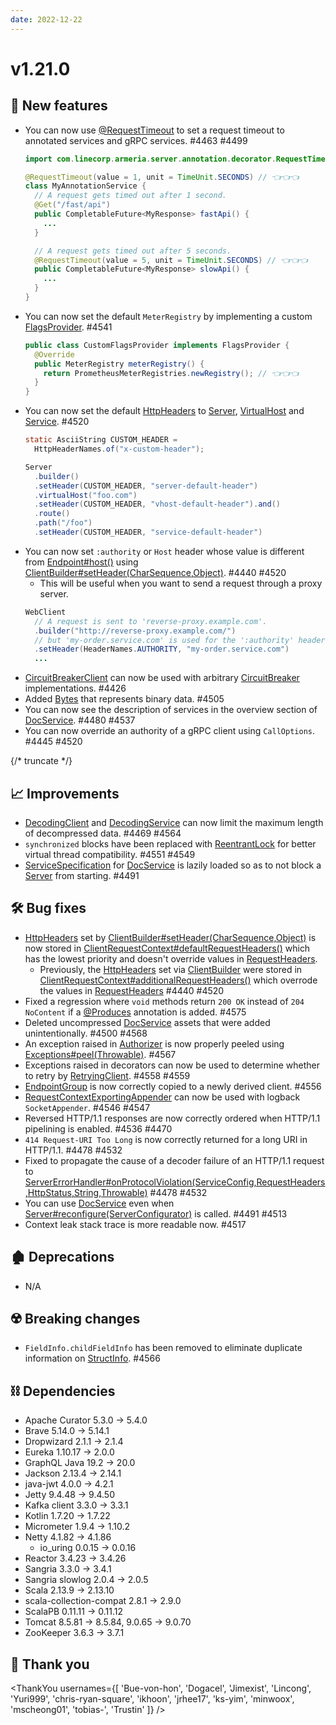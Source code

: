 ```yaml
---
date: 2022-12-22
---
```


# v1.21.0

## 🌟 New features

- You can now use [@RequestTimeout](type) to set a request timeout to annotated services and
  gRPC services. #4463 #4499
  ```java
  import com.linecorp.armeria.server.annotation.decorator.RequestTimeout;
  
  @RequestTimeout(value = 1, unit = TimeUnit.SECONDS) // 👈👈👈
  class MyAnnotationService {
    // A request gets timed out after 1 second.
    @Get("/fast/api")
    public CompletableFuture<MyResponse> fastApi() {
      ...
    }

    // A request gets timed out after 5 seconds.
    @RequestTimeout(value = 5, unit = TimeUnit.SECONDS) // 👈👈👈
    public CompletableFuture<MyResponse> slowApi() {
      ...
    }
  }
  ```
- You can now set the default `MeterRegistry` by implementing a custom [FlagsProvider](type). #4541
  ```java
  public class CustomFlagsProvider implements FlagsProvider {
    @Override
    public MeterRegistry meterRegistry() {
      return PrometheusMeterRegistries.newRegistry(); // 👈👈👈
    }
  }
  ```
- You can now set the default [HttpHeaders](type) to [Server](type), [VirtualHost](type) and
  [Service](type). #4520
  ```java
  static AsciiString CUSTOM_HEADER =
    HttpHeaderNames.of("x-custom-header");

  Server
    .builder()
    .setHeader(CUSTOM_HEADER, "server-default-header")
    .virtualHost("foo.com")
    .setHeader(CUSTOM_HEADER, "vhost-default-header").and()
    .route()
    .path("/foo")
    .setHeader(CUSTOM_HEADER, "service-default-header")
  ```
- You can now set `:authority` or `Host` header whose value is different from [Endpoint#host()](type) using
  [ClientBuilder#setHeader(CharSequence,Object)](type). #4440 #4520
  - This will be useful when you want to send a request through a proxy server.
  ```java 
  WebClient
    // A request is sent to 'reverse-proxy.example.com'.
    .builder("http://reverse-proxy.example.com/")
    // but 'my-order.service.com' is used for the ':authority' header.
    .setHeader(HeaderNames.AUTHORITY, "my-order.service.com")
    ...
  ```
- [CircuitBreakerClient](type) can now be used with arbitrary [CircuitBreaker](type) implementations. #4426
- Added [Bytes](type) that represents binary data. #4505
- You can now see the description of services in the overview section of [DocService](type). #4480 #4537
- You can now override an authority of a gRPC client using `CallOptions`. #4445 #4520

{/* truncate */}

## 📈 Improvements

- [DecodingClient](type) and [DecodingService](type) can now limit the maximum length of decompressed
  data. #4469 #4564
- `synchronized` blocks have been replaced with [ReentrantLock](type) for better virtual thread 
  compatibility. #4551 #4549
- [ServiceSpecification](type) for [DocService](type) is lazily loaded so as to not block a [Server](type)
  from starting. #4491

## 🛠️ Bug fixes

- [HttpHeaders](type) set by [ClientBuilder#setHeader(CharSequence,Object)](type) is now stored in
  [ClientRequestContext#defaultRequestHeaders()](type) which has the lowest priority and doesn't override
  values in [RequestHeaders](type).
  - Previously, the [HttpHeaders](type) set via [ClientBuilder](type) were stored in
    [ClientRequestContext#additionalRequestHeaders()](type) which overrode the values in
    [RequestHeaders](type) #4440 #4520
- Fixed a regression where `void` methods return `200 OK` instead of `204 NoContent` if a [@Produces](type)
  annotation is added. #4575
- Deleted uncompressed [DocService](type) assets that were added unintentionally. #4500 #4568
- An exception raised in [Authorizer](type) is now properly peeled using
  [Exceptions#peel(Throwable)](type). #4567
- Exceptions raised in decorators can now be used to determine whether to retry by [RetryingClient](type). #4558 #4559
- [EndpointGroup](type) is now correctly copied to a newly derived client. #4556
- [RequestContextExportingAppender](type) can now be used with logback `SocketAppender`. #4546 #4547
- Reversed HTTP/1.1 responses are now correctly ordered when HTTP/1.1 pipelining is enabled. #4536 #4470
- `414 Request-URI Too Long` is now correctly returned for a long URI in HTTP/1.1. #4478 #4532
- Fixed to propagate the cause of a decoder failure of an HTTP/1.1 request to
  [ServerErrorHandler#onProtocolViolation(ServiceConfig,RequestHeaders,HttpStatus,String,Throwable)](type) #4478 #4532
- You can use [DocService](type) even when [Server#reconfigure(ServerConfigurator)](type) is called. #4491 #4513
- Context leak stack trace is more readable now. #4517

## 🏚️ Deprecations

- N/A

## ☢️ Breaking changes

- `FieldInfo.childFieldInfo` has been removed to eliminate duplicate information on [StructInfo](type). #4566

## ⛓ Dependencies

- Apache Curator 5.3.0 → 5.4.0
- Brave 5.14.0 → 5.14.1
- Dropwizard 2.1.1 → 2.1.4
- Eureka 1.10.17 → 2.0.0
- GraphQL Java 19.2 → 20.0
- Jackson 2.13.4 → 2.14.1
- java-jwt 4.0.0 → 4.2.1
- Jetty 9.4.48 → 9.4.50
- Kafka client 3.3.0 → 3.3.1
- Kotlin 1.7.20 → 1.7.22
- Micrometer 1.9.4 → 1.10.2
- Netty 4.1.82 → 4.1.86
  - io_uring 0.0.15 → 0.0.16
- Reactor 3.4.23 → 3.4.26
- Sangria 3.3.0 → 3.4.1
- Sangria slowlog 2.0.4 → 2.0.5
- Scala 2.13.9 → 2.13.10
- scala-collection-compat 2.8.1 → 2.9.0
- ScalaPB 0.11.11 → 0.11.12
- Tomcat 8.5.81 → 8.5.84, 9.0.65 → 9.0.70
- ZooKeeper 3.6.3 → 3.7.1

## 🙇 Thank you

<ThankYou usernames={[
  'Bue-von-hon',
  'Dogacel',
  'Jimexist',
  'Lincong',
  'Yuri999',
  'chris-ryan-square',
  'ikhoon',
  'jrhee17',
  'ks-yim',
  'minwoox',
  'mscheong01',
  'tobias-',
  'Trustin'
]} />
